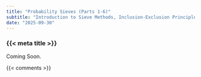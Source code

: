 ```yaml
---
title: "Probability Sieves (Parts 1-6)"
subtitle: "Introduction to Sieve Methods, Inclusion-Exclusion Principle, Erdős–Ko–Rado Theorem, Sieve of Eratosthenes Probabilistic Version, Large Sieve Inequality, and Applications of Sieve Methods"
date: "2025-09-30"
---
```


### {{< meta title >}}

Coming Soon.

{{< comments >}}
